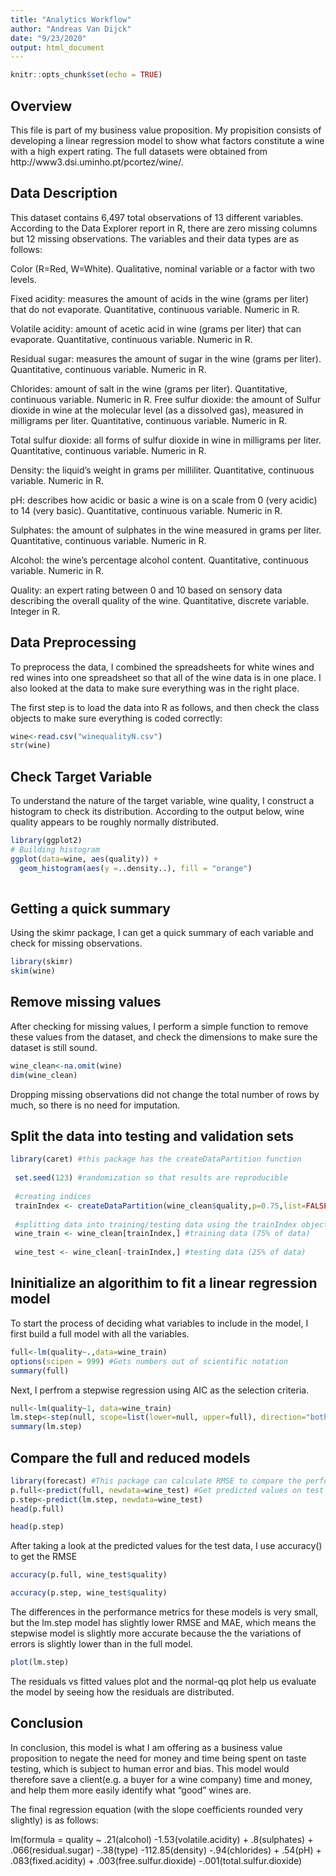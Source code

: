 ```yaml
---
title: "Analytics Workflow"
author: "Andreas Van Dijck"
date: "9/23/2020"
output: html_document
---
```


```r
knitr::opts_chunk$set(echo = TRUE)
```

## Overview

This file is part of my business value proposition. My propisition consists of developing a linear regression model to show what factors constitute a wine with a high expert rating. The full datasets were obtained from http://www3.dsi.uminho.pt/pcortez/wine/. 

## Data Description

This dataset contains 6,497 total observations of 13 different variables. According to the Data Explorer report in R, there are zero missing columns but 12 missing observations. The variables and their data types are as follows:

Color (R=Red, W=White). Qualitative, nominal variable or a factor with two levels. 

Fixed acidity: measures the amount of acids in the wine (grams per liter) that do not evaporate. Quantitative, continuous variable. Numeric in R. 

Volatile acidity: amount of acetic acid in wine (grams per liter) that can evaporate. Quantitative, continuous variable. Numeric in R. 

Residual sugar: measures the amount of sugar in the wine (grams per liter). Quantitative, continuous variable. Numeric in R. 

Chlorides: amount of salt in the wine (grams per liter). Quantitative, continuous variable. Numeric in R. 
Free sulfur dioxide: the amount of Sulfur dioxide in wine at the molecular level (as a dissolved gas), measured in milligrams per liter. Quantitative, continuous variable. Numeric in R. 

Total sulfur dioxide: all forms of sulfur dioxide in wine in milligrams per liter. Quantitative, continuous variable. Numeric in R. 

Density: the liquid’s weight in grams per milliliter. Quantitative, continuous variable. Numeric in R. 

pH: describes how acidic or basic a wine is on a scale from 0 (very acidic) to 14 (very basic). Quantitative, continuous variable. Numeric in R. 

Sulphates: the amount of sulphates in the wine measured in grams per liter. Quantitative, continuous variable. Numeric in R. 

Alcohol: the wine’s percentage alcohol content. Quantitative, continuous variable. Numeric in R. 

Quality: an expert rating between 0 and 10 based on sensory data describing the overall quality of the wine. Quantitative, discrete variable. Integer in R. 

## Data Preprocessing 

To preprocess the data, I combined the spreadsheets for white wines and red wines into one spreadsheet so that all of the wine data is in one place. I also looked at the data to make sure everything was in the right place. 



The first step is to load the data into R as follows, and then check the class objects to make sure everything is coded correctly:

```r
wine<-read.csv("winequalityN.csv")
str(wine)
```

## Check Target Variable 

To understand the nature of the target variable, wine quality, I construct a histogram to check its distribution. According to the output below, wine quality appears to be roughly normally distributed. 

```r
library(ggplot2)
# Building histogram
ggplot(data=wine, aes(quality)) +
  geom_histogram(aes(y =..density..), fill = "orange") 
  
```


## Getting a quick summary 

Using the skimr package, I can get a quick summary of each variable and check for missing observations.

```r
library(skimr)
skim(wine)
```

## Remove missing values 

After checking for missing values, I perform a simple function to remove these values from the dataset, and check the dimensions to make sure the dataset is still sound. 

```r
wine_clean<-na.omit(wine)
dim(wine_clean)

```

Dropping missing observations did not change the total number of rows by much, so there is no need for imputation. 

## Split the data into testing and validation sets 

```r
library(caret) #this package has the createDataPartition function
    
 set.seed(123) #randomization so that results are reproducible 
    
 #creating indices
 trainIndex <- createDataPartition(wine_clean$quality,p=0.75,list=FALSE)
    
 #splitting data into training/testing data using the trainIndex object
 wine_train <- wine_clean[trainIndex,] #training data (75% of data)
    
 wine_test <- wine_clean[-trainIndex,] #testing data (25% of data) 
```

## Ininitialize an algorithim to fit a linear regression model 

To start the process of deciding what variables to include in the model, I first build a full model with all the variables. 
```r
full<-lm(quality~.,data=wine_train)
options(scipen = 999) #Gets numbers out of scientific notation
summary(full)

```

Next, I perfrom a stepwise regression using AIC as the selection criteria. 

```r
null<-lm(quality~1, data=wine_train)
lm.step<-step(null, scope=list(lower=null, upper=full), direction="both", trace=0)#trace=0 suppresses output.  Change trace=1 or 2 to get more
summary(lm.step)
```

## Compare the full and reduced models 

```r
library(forecast) #This package can calculate RMSE to compare the performances of the models
p.full<-predict(full, newdata=wine_test) #Get predicted values on test data 
p.step<-predict(lm.step, newdata=wine_test)
head(p.full)
```

```r
head(p.step)
```

After taking a look at the predicted values for the test data, I use accuracy() to get the RMSE 

```r
accuracy(p.full, wine_test$quality)
```
```r
accuracy(p.step, wine_test$quality)
```

The differences in the performance metrics for these models is very small, but the lm.step model has slightly lower RMSE and MAE, which means the stepwise model is slightly more accurate because the the variations of errors is slightly lower than in the full model.

```r
plot(lm.step)
```

The residuals vs fitted values plot and the normal-qq plot help us evaluate the model by seeing how the residuals are distributed. 

## Conclusion

In conclusion, this model is what I am offering as a business value proposition to negate the need for money and time being spent on taste testing, which is subject to human error and bias. This model would therefore save a client(e.g. a buyer for a wine company) time and money, and help them more easily identify what "good" wines are. 

The final regression equation (with the slope coefficients rounded very slightly) is as follows:

lm(formula = quality ~ .21(alcohol) -1.53(volatile.acidity) + .8(sulphates) + 
    .066(residual.sugar) -.38(type) -112.85(density) -.94(chlorides) + .54(pH) + .083(fixed.acidity) + 
    .003(free.sulfur.dioxide) -.001(total.sulfur.dioxide)